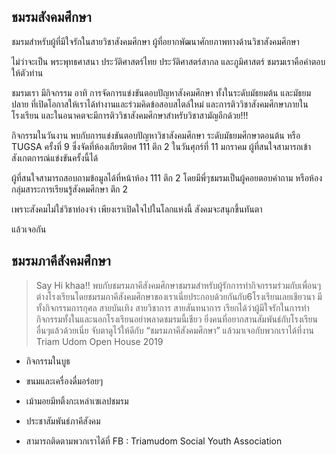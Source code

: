 
## ชมรมสังคมศึกษา

ชมรมสำหรับผู้ที่มีใจรักในสายวิชาสังคมศึกษา
ผู้ที่อยากพัฒนาศักยภาพทางด้านวิชาสังคมศึกษา

ไม่ว่าจะเป็น พระพุทธศาสนา ประวัติศาสตร์ไทย ประวัติศาสตร์สากล
และภูมิศาสตร์ ชมรมเราคือคำตอบให้ตัวท่าน

ชมรมเรา มีกิจกรรม อาทิ การจัดการแข่งขันตอบปัญหาสังคมศึกษา
ทั้งในระดับมัธยมต้น และมัธยมปลาย
ที่เปิดโอกาสให้เราได้ทำงานและร่วมคิดข้อสอบสไตล์ใหม่
และการติววิชาสังคมศึกษาภายในโรงเรียน
และในอนาคตจะมีการติววิชาสังคมศึกษาสำหรับวิชาสามัญอีกด้วย!!!

กิจกรรมในวันงาน พบกับการแข่งขันตอบปัญหาวิชาสังคมศึกษา
ระดับมัธยมศึกษาตอนต้น หรือ TUGSA ครั้งที่ 9 ซึ่งจัดที่ห้องเกียรติยศ 111
ตึก 2 ในวันศุกร์ที่ 11 มกราคม
ผู้ที่สนใจสามารถเข้าสังเกตการณ์แข่งขันครั้งนี้ได้

ผู้ที่สนใจสามารถสอบถามข้อมูลได้ที่หน้าห้อง 111 ตึก 2
โดยมีพี่ๆชมรมเป็นผู้คอยตอบคำถาม หรือห้องกลุ่มสาระการเรียนรู้สังคมศึกษา
ตึก 2

เพราะสังคมไม่ใช่วิชาท่องจำ เพียงเราเปิดใจไปในโลกแห่งนี้
สังคมจะสนุกขึ้นทันตา

แล้วเจอกัน

## ชมรมภาคีสังคมศึกษา

> Say Hi khaa!!
> พบกับชมรมภาคีสังคมศึกษาชมรมสำหรับผู้รักการทำกิจกรรมร่วมกับเพื่อนๆต่างโรงเรียนโดยชมรมภาคีสังคมศึกษาของเราเนี่ยประกอบด้วยกันกับ6โรงเรียนเลยเชียวนา
> มีทั้งกิจกรรมการกุศล สายบันเทิง สายวิชาการ สายสันทนาการ
> เรียกได้ว่าผู้มีใจรักในการทำกิจกรรมทั้งในและนอกโรงเรียนอย่าพลาดชมรมนี้เชียว
> ยิ่งคนที่อยากสานสัมพันธ์กับโรงเรียนอื่นๆแล้วด้วยเนี่ย
> จับตาดูไว้ให้ดีกับ “ชมรมภาคีสังคมศึกษา” แล้วมาเจอกับพวกเราได้ที่งาน
> Triam Udom Open House 2019

- กิจกรรมในบูธ

<!-- -->

- ขนมและเครื่องดื่มอร่อยๆ

- เม้ามอยมีทติ้งกะเหล่าเซเลปชมรม

- ประชาสัมพันธ์ภาคีสังคม

<!-- -->

- สามารถติดตามพวกเราได้ที่ FB : Triamudom Social Youth Association

